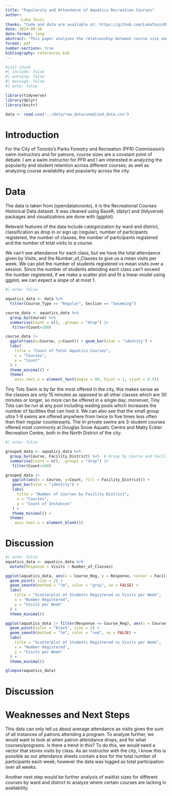 ```yaml
---
title: "Popularity and Attendance of Aquatics Recreation Courses"
author: 
      -Luka Tosic
thanks: "Code and data are available at: https://github.com/LukaTosic09/Recreation_Programs_EDA"
date: 2024-09-26
date-format: long
abstract: "This paper analyzes the relationship between course size and attendance for aquatic courses offered by the City of Toronto's Parks Forestry and Recreation (PFR) commission. The top finding shows that student attendance is highest in _____ courses. Third sentence. Further analysis would look at where courses have higher or lower engagement, and would look at when attendance begins to drop across cours."
format: pdf
number-sections: true
bibliography: references.bib
---
```


```r
#init chunk
#| include: false
#| warning: false
#| message: false
#| echo: false

library(tidyverse)
library(dplyr)
library(knitr)

data <- read.csv("../data/raw_data/unedited_data.csv")
```

# Introduction

For the City of Toronto's Parks Forestry and Recreation (PFR) Commission's swim instructors and for patrons, course sizes are a constant point of debate. I am a swim instructor for PFR and I am interested in analyzing the popularity and student retention across different courses; as well as analyzing course availability and popularity across the city.

# Data

The data is taken from (opendatatoronto), it is the Recreational Courses Historical Data dataset. It was cleaned using BaseR, (dplyr) and (tidyverse) packages and visualizations are done with (ggplot).

Relevant features of the data include categorization by ward and district, classification as drop in or sign up (regular), number of participants registered, the number of classes, the number of participants registered and the number of total visits to a course.

We can't see attendance for each class, but we have the total attendance given by Visits, and the Number_of_Classes to give us a mean visits per week. We can plot the number of students registered vs mean visits over a session. Since the number of students attending each class can't exceed the number registered, if we make a scatter plot and fit a linear model using ggplot, we can expect a slope of at most 1.


```r
#| echo: false

aquatics_data <- data %>%
  filter(Course_Type == "Regular", Section == "Swimming") 

course_data <- aquatics_data %>%
  group_by(Course) %>%
  summarise(Count = n(), .groups = "drop") |>
   filter(Count>100) 

course_data |>
  ggplot(aes(x=Course, y=Count)) + geom_bar(stat = "identity") +
  labs(
    title = "Count of Total Aquatics Courses",
    x = "Courses",
    y = "Count"
  ) + 
  theme_minimal() +
  theme(
    axis.text.x = element_text(angle = 90, hjust = 1, vjust = 0.5))

```
\newpage

Tiny Tots Swim is by far the most offered in the city, this makes sense as the classes are only 15 minutes as opposed to all other classes which are 30 minutes or longer, so more can be offered in a single day; moreover, Tiny Tots can be run at any pool including wading pools which increases the number of facilities that can host it. We can also see that the small group ultra 1-9 swims are offered anywhere from twice to five times less often than their regular counterparts. The tri private swims are 3-student courses offered most commonly at Douglas Snow Aquatic Centre and Matty Eckler Recreation Centre, both in the North District of the city.

```r
#| echo: false

grouped_data <- aquatics_data %>%
  group_by(Course, Facility_District) %>%  # Group by Course and Facility_District
  summarise(Count = n(), .groups = "drop") |>
   filter(Count>100)

grouped_data |>
   ggplot(aes(x = Course, y=Count, fill = Facility_District)) +
   geom_bar(stat = "identity") +  
   labs(
     title = "Number of Courses by Facility District",
     x = "Courses",
     y = "Count of Instances"
   ) +
   theme_minimal() +
  theme(
    axis.text.x = element_blank())

```

# Discussion 


```r
#| echo: false
aquatics_data <- aquatics_data %>%
  mutate(Response = Visits / Number_of_Classes)  

ggplot(aquatics_data, aes(x = Course_Reg, y = Response, colour = Facility_District)) +
  geom_point( size = 2) +  
  geom_smooth(method = "lm", color = "grey", se = FALSE) +  
  labs(
    title = "Scatterplot of Students Registered vs Visits per Week",
    x = "Number Registered",
    y = "Visits per Week"
  ) +
  theme_minimal()
```




```r

ggplot(aquatics_data |> filter(Response <= Course_Reg), aes(x = Course_Reg, y = Response)) +
  geom_point(color = "black", size = 2) +  
  geom_smooth(method = "lm", color = "red", se = FALSE) +  
  labs(
    title = "Scatterplot of Students Registered vs Visits per Week",
    x = "Number Registered",
    y = "Visits per Week"
  ) +
  theme_minimal()

glimpse(aquatics_data)

```

# Discussion 

# Weaknesses and Next Steps

This data can only tell us about average attendance as visits gives the sum of all instances of patrons attending a program. To analyze further, we would want to look at when patron attendance drops, and for what courses/programs. Is there a trend in this? To do this, we would need a vector that stores visits by class. As an instructor with the city, I know this is possible as our attendance sheets contain a box for the total number of participants each week; however the data was logged as total participation over all weeks.

Another next step would be further analysis of waitlist sizes for different courses by ward and district to analyze where certain courses are lacking in availability.
